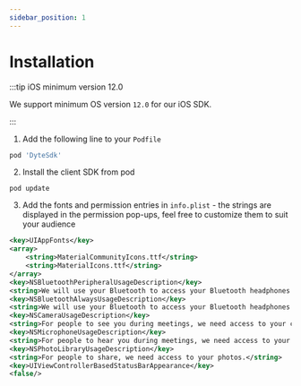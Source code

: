 ```yaml
---
sidebar_position: 1
---
```


# Installation

:::tip iOS minimum version 12.0

We support minimum OS version `12.0` for our iOS SDK.

:::

1. Add the following line to your `Podfile`

```ruby
pod 'DyteSdk'
```

2. Install the client SDK from pod

```shell
pod update
```

3. Add the fonts and permission entries in `info.plist` - the strings are displayed in the permission pop-ups, feel free to customize them to suit your audience

```xml
<key>UIAppFonts</key>
<array>
    <string>MaterialCommunityIcons.ttf</string>
    <string>MaterialIcons.ttf</string>
</array>
<key>NSBluetoothPeripheralUsageDescription</key>
<string>We will use your Bluetooth to access your Bluetooth headphones.</string>
<key>NSBluetoothAlwaysUsageDescription</key>
<string>We will use your Bluetooth to access your Bluetooth headphones.</string>
<key>NSCameraUsageDescription</key>
<string>For people to see you during meetings, we need access to your camera.</string>
<key>NSMicrophoneUsageDescription</key>
<string>For people to hear you during meetings, we need access to your microphone.</string>
<key>NSPhotoLibraryUsageDescription</key>
<string>For people to share, we need access to your photos.</string>
<key>UIViewControllerBasedStatusBarAppearance</key>
<false/>
```
